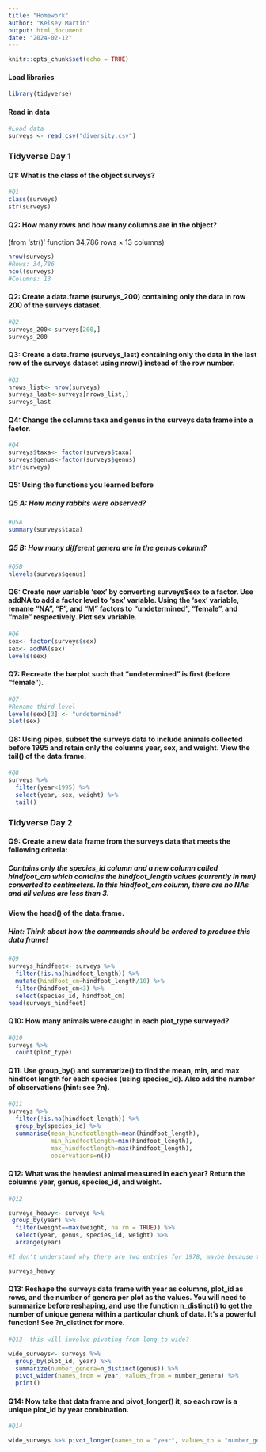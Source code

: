 ```yaml
---
title: "Homework"
author: "Kelsey Martin"
output: html_document
date: "2024-02-12"
---
```


```r
knitr::opts_chunk$set(echo = TRUE)
```

#### Load libraries

```r
library(tidyverse)
```

#### Read in data 

```r
#Load data
surveys <- read_csv("diversity.csv")
```

### Tidyverse Day 1

#### Q1: What is the class of the object surveys? 

```r
#Q1
class(surveys)
str(surveys)
```


#### Q2: How many rows and how many columns are in the object?

(from 'str()' function 34,786 rows × 13 columns)
```r
nrow(surveys)
#Rows: 34,786
ncol(surveys)
#Columns: 13
```

#### Q2: Create a data.frame (surveys_200) containing only the data in row 200 of the surveys dataset.

```r
#Q2
surveys_200<-surveys[200,]
surveys_200

```

#### Q3: Create a data.frame (surveys_last) containing only the data in the last row of the surveys dataset using nrow() instead of the row number. 

```r
#Q3
nrows_list<- nrow(surveys)
surveys_last<-surveys[nrows_list,]
surveys_last
```

#### Q4: Change the columns taxa and genus in the surveys data frame into a factor.

```r
#Q4
surveys$taxa<- factor(surveys$taxa)
surveys$genus<-factor(surveys$genus)
str(surveys)

```

#### Q5: Using the functions you learned before

##### Q5 A: How many rabbits were observed? 

```r
#Q5A
summary(surveys$taxa)

```


##### Q5 B: How many different genera are in the genus column?

```r
#Q5B
nlevels(surveys$genus)

```

#### Q6: Create new variable 'sex' by converting surveys$sex to a factor. Use addNA to add a factor level to 'sex' variable. Using the 'sex' variable, rename "NA", "F", and "M" factors to "undetermined", "female", and "male" respectively. Plot sex variable. 

```r
#Q6
sex<- factor(surveys$sex)
sex<- addNA(sex)
levels(sex)

```

#### Q7: Recreate the barplot such that "undetermined" is first (before "female").

```r
#Q7
#Rename third level
levels(sex)[3] <- "undetermined"
plot(sex)
```

#### Q8: Using pipes, subset the surveys data to include animals collected before 1995 and retain only the columns year, sex, and weight. View the tail() of the data.frame.

```r
#Q8
surveys %>% 
  filter(year<1995) %>% 
  select(year, sex, weight) %>% 
  tail()

```

### Tidyverse Day 2

#### Q9: Create a new data frame from the surveys data that meets the following criteria:

##### Contains only the species_id column and a new column called hindfoot_cm which contains the hindfoot_length values (currently in mm) converted to centimeters. In this hindfoot_cm column, there are no NAs and all values are less than 3.\

#### View the head() of the data.frame. 

##### Hint: Think about how the commands should be ordered to produce this data frame! 

```r
#Q9 
surveys_hindfeet<- surveys %>% 
  filter(!is.na(hindfoot_length)) %>% 
  mutate(hindfoot_cm=hindfoot_length/10) %>% 
  filter(hindfoot_cm<3) %>% 
  select(species_id, hindfoot_cm) 
head(surveys_hindfeet)

```

#### Q10: How many animals were caught in each plot_type surveyed?

```r
#Q10
surveys %>% 
  count(plot_type)

```

#### Q11: Use group_by() and summarize() to find the mean, min, and max hindfoot length for each species (using species_id). Also add the number of observations (hint: see ?n).

```r
#Q11
surveys %>% 
  filter(!is.na(hindfoot_length)) %>% 
  group_by(species_id) %>% 
  summarise(mean_hindfootlength=mean(hindfoot_length),
            min_hindfootlength=min(hindfoot_length),
            max_hindfootlength=max(hindfoot_length),
            observations=n())
```

#### Q12: What was the heaviest animal measured in each year? Return the columns year, genus, species_id, and weight.

```r
#Q12

surveys_heavy<- surveys %>% 
 group_by(year) %>% 
  filter(weight==max(weight, na.rm = TRUE)) %>% 
  select(year, genus, species_id, weight) %>% 
  arrange(year)

#I don't understand why there are two entries for 1978, maybe because they have two animals with the same weight as the max?

surveys_heavy

```

#### Q13: Reshape the surveys data frame with year as columns, plot_id as rows, and the number of genera per plot as the values. You will need to summarize before reshaping, and use the function n_distinct() to get the number of unique genera within a particular chunk of data. It’s a powerful function! See ?n_distinct for more.

```r
#Q13- this will involve pivoting from long to wide?

wide_surveys<- surveys %>% 
  group_by(plot_id, year) %>% 
  summarize(number_genera=n_distinct(genus)) %>% 
  pivot_wider(names_from = year, values_from = number_genera) %>% 
  print()

```

#### Q14: Now take that data frame and pivot_longer() it, so each row is a unique plot_id by year combination.

```r
#Q14

wide_surveys %>% pivot_longer(names_to = "year", values_to = "number_genera", cols = -plot_id)

```





